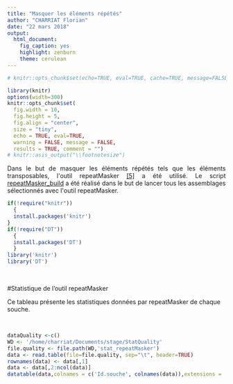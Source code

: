 ```yaml
---
title: "Masquer les éléments répétés"
author: "CHARRIAT Florian"
date: "22 mars 2018"
output:
  html_document:
    fig_caption: yes
    highlight: zenburn
    theme: cerulean
---
```


```r
# knitr::opts_chunk$set(echo=TRUE, eval=TRUE, cache=TRUE, message=FALSE, warning=FALSE, comment="")

library(knitr)
options(width=300)
knitr::opts_chunk$set(
  fig.width = 10, 
  fig.height = 5, 
  fig.align = "center", 
  size = "tiny", 
  echo = TRUE, eval=TRUE, 
  warning = FALSE, message = FALSE, 
  results = TRUE, comment = "")
# knitr::asis_output("\\footnotesize")

```

<p style="text-align:justify";>Dans le but de masquer les éléments répétés tels que les éléments transposables, l'outil repeatMasker <a href='biblio.html#annotation1'>[5]</a> a été utilisé. Le script <a href="https://floriancha.github.io/Script/index.html" target="_blank">repeatMasker_build</a> a été réalisé dans le but de lancer tous les assemblages sélectionnés avec l'outil repeatMasker.</p>


```r
if(!require("knitr"))
  {
  install.packages('knitr')
}
if(!require("DT"))
  {
  install.packages('DT')
  }
library('knitr')
library('DT')
```

&nbsp;

#Statistique de l'outil repeatMasker

Ce tableau présente les statistiques données par repeatMasker de chaque souche.

&nbsp;

```r
dataQuality <-c()
WD <- '/home/charriat/Documents/stage/StatQuality'
file.quality <- file.path(WD,'stat_repeatMasker')
data <- read.table(file=file.quality, sep="\t", header=TRUE)
rownames(data) <- data[,1]
data <- data[,2:ncol(data)]
datatable(data,colnames = c('Id.souche', colnames(data)),extensions = 'Buttons', options = list(dom = 'Blfrtip',buttons = c('copy', 'csv', 'excel', 'pdf', 'print'))) 
```